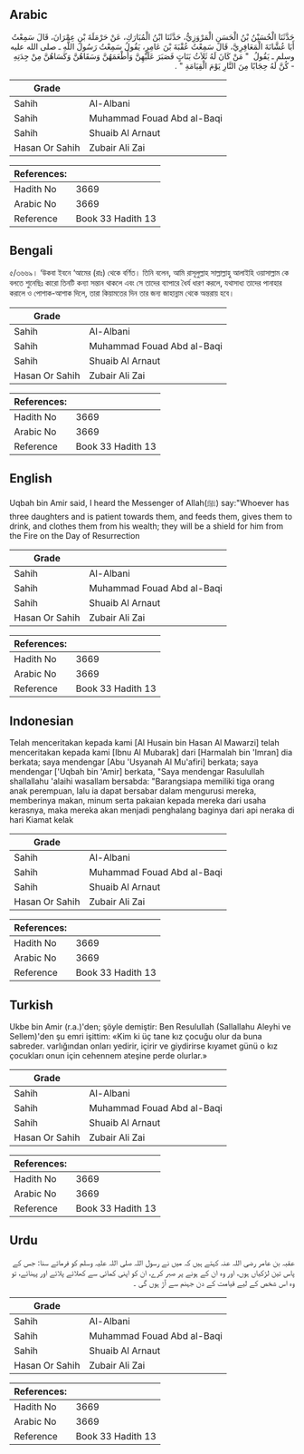 ## Arabic


<div dir="rtl" lang="ar" style={{fontSize:'larger',backgroundColor:'#f8f9fa',padding:20}}>
حَدَّثَنَا الْحُسَيْنُ بْنُ الْحَسَنِ الْمَرْوَزِيُّ، حَدَّثَنَا ابْنُ الْمُبَارَكِ، عَنْ حَرْمَلَةَ بْنِ عِمْرَانَ، قَالَ سَمِعْتُ أَبَا عُشَّانَةَ الْمَعَافِرِيَّ، قَالَ سَمِعْتُ عُقْبَةَ بْنَ عَامِرٍ، يَقُولُ سَمِعْتُ رَسُولَ اللَّهِ ـ صلى الله عليه وسلم ـ يَقُولُ ‏ "‏ مَنْ كَانَ لَهُ ثَلاَثُ بَنَاتٍ فَصَبَرَ عَلَيْهِنَّ وَأَطْعَمَهُنَّ وَسَقَاهُنَّ وَكَسَاهُنَّ مِنْ جِدَتِهِ - كُنَّ لَهُ حِجَابًا مِنَ النَّارِ يَوْمَ الْقِيَامَةِ ‏"‏ ‏.‏
</div>
<div style={{backgroundColor:'#f8f9fa',padding:20, marginBottom: 10}}><table> <thead> <tr> <th>Grade</th> <th></th> </tr> </thead> <tbody> <tr><td>Sahih</td><td>Al-Albani</td></tr><tr><td>Sahih</td><td>Muhammad Fouad Abd al-Baqi</td></tr><tr><td>Sahih</td><td>Shuaib Al Arnaut</td></tr><tr><td>Hasan Or Sahih</td><td>Zubair Ali Zai</td></tr></tbody></table><table> <thead> <tr> <th>References:</th> <th></th> </tr> </thead> <tbody><tr><td>Hadith No</td><td>3669</td></tr><tr><td>Arabic No</td><td>3669</td></tr><tr><td>Reference</td><td>Book 33 Hadith 13</td></tr></tbody></table></div>

## Bengali


<div dir="ltr" lang="bn" style={{fontSize:'larger',backgroundColor:'#f8f9fa',padding:20}}>
৫/৩৬৬৯। ‘উকবা ইবনে ‘আমের (রাঃ) থেকে বর্ণিত। তিনি বলেন, আমি রাসূলুল্লাহ সাল্লাল্লাহু আলাইহি ওয়াসাল্লাম কে বলতে শুনেছিঃ কারো তিনটি কন্যা সন্তান থাকলে এবং সে তাদের ব্যাপারে ধৈর্য ধারণ করলে, যথাসাধ্য তাদের পানাহার করালে ও পোশাক-আশাক দিলে, তারা কিয়ামতের দিন তার জন্য জাহান্নাম থেকে অন্তরায় হবে।
</div>
<div style={{backgroundColor:'#f8f9fa',padding:20, marginBottom: 10}}><table> <thead> <tr> <th>Grade</th> <th></th> </tr> </thead> <tbody> <tr><td>Sahih</td><td>Al-Albani</td></tr><tr><td>Sahih</td><td>Muhammad Fouad Abd al-Baqi</td></tr><tr><td>Sahih</td><td>Shuaib Al Arnaut</td></tr><tr><td>Hasan Or Sahih</td><td>Zubair Ali Zai</td></tr></tbody></table><table> <thead> <tr> <th>References:</th> <th></th> </tr> </thead> <tbody><tr><td>Hadith No</td><td>3669</td></tr><tr><td>Arabic No</td><td>3669</td></tr><tr><td>Reference</td><td>Book 33 Hadith 13</td></tr></tbody></table></div>

## English


<div dir="ltr" lang="en" style={{fontSize:'larger',backgroundColor:'#f8f9fa',padding:20}}>
Uqbah bin Amir said, I heard the Messenger of Allah(ﷺ) say:"Whoever has three daughters and is patient towards them, and feeds them, gives them to drink, and clothes them from his wealth; they will be a shield for him from the Fire on the Day of Resurrection
</div>
<div style={{backgroundColor:'#f8f9fa',padding:20, marginBottom: 10}}><table> <thead> <tr> <th>Grade</th> <th></th> </tr> </thead> <tbody> <tr><td>Sahih</td><td>Al-Albani</td></tr><tr><td>Sahih</td><td>Muhammad Fouad Abd al-Baqi</td></tr><tr><td>Sahih</td><td>Shuaib Al Arnaut</td></tr><tr><td>Hasan Or Sahih</td><td>Zubair Ali Zai</td></tr></tbody></table><table> <thead> <tr> <th>References:</th> <th></th> </tr> </thead> <tbody><tr><td>Hadith No</td><td>3669</td></tr><tr><td>Arabic No</td><td>3669</td></tr><tr><td>Reference</td><td>Book 33 Hadith 13</td></tr></tbody></table></div>

## Indonesian


<div dir="ltr" lang="id" style={{fontSize:'larger',backgroundColor:'#f8f9fa',padding:20}}>
Telah menceritakan kepada kami [Al Husain bin Hasan Al Mawarzi] telah menceritakan kepada kami [Ibnu Al Mubarak] dari [Harmalah bin 'Imran] dia berkata; saya mendengar [Abu 'Usyanah Al Mu'afiri] berkata; saya mendengar ['Uqbah bin 'Amir] berkata, "Saya mendengar Rasulullah shallallahu 'alaihi wasallam bersabda: "Barangsiapa memiliki tiga orang anak perempuan, lalu ia dapat bersabar dalam mengurusi mereka, memberinya makan, minum serta pakaian kepada mereka dari usaha kerasnya, maka mereka akan menjadi penghalang baginya dari api neraka di hari Kiamat kelak
</div>
<div style={{backgroundColor:'#f8f9fa',padding:20, marginBottom: 10}}><table> <thead> <tr> <th>Grade</th> <th></th> </tr> </thead> <tbody> <tr><td>Sahih</td><td>Al-Albani</td></tr><tr><td>Sahih</td><td>Muhammad Fouad Abd al-Baqi</td></tr><tr><td>Sahih</td><td>Shuaib Al Arnaut</td></tr><tr><td>Hasan Or Sahih</td><td>Zubair Ali Zai</td></tr></tbody></table><table> <thead> <tr> <th>References:</th> <th></th> </tr> </thead> <tbody><tr><td>Hadith No</td><td>3669</td></tr><tr><td>Arabic No</td><td>3669</td></tr><tr><td>Reference</td><td>Book 33 Hadith 13</td></tr></tbody></table></div>

## Turkish


<div dir="ltr" lang="tr" style={{fontSize:'larger',backgroundColor:'#f8f9fa',padding:20}}>
Ukbe bin Amir (r.a.)'den; şöyle demiştir: Ben Resulullah (Sallallahu Aleyhi ve Sellem)'den şu emri işittim: «Kim ki üç tane kız çocuğu olur da buna sabreder. varlığından onları yedirir, içirir ve giydirirse kıyamet günü o kız çocukları onun için cehennem ateşine perde olurlar.»
</div>
<div style={{backgroundColor:'#f8f9fa',padding:20, marginBottom: 10}}><table> <thead> <tr> <th>Grade</th> <th></th> </tr> </thead> <tbody> <tr><td>Sahih</td><td>Al-Albani</td></tr><tr><td>Sahih</td><td>Muhammad Fouad Abd al-Baqi</td></tr><tr><td>Sahih</td><td>Shuaib Al Arnaut</td></tr><tr><td>Hasan Or Sahih</td><td>Zubair Ali Zai</td></tr></tbody></table><table> <thead> <tr> <th>References:</th> <th></th> </tr> </thead> <tbody><tr><td>Hadith No</td><td>3669</td></tr><tr><td>Arabic No</td><td>3669</td></tr><tr><td>Reference</td><td>Book 33 Hadith 13</td></tr></tbody></table></div>

## Urdu


<div dir="rtl" lang="ur" style={{fontSize:'larger',backgroundColor:'#f8f9fa',padding:20}}>
عقبہ بن عامر رضی اللہ عنہ کہتے ہیں کہ میں نے رسول اللہ صلی اللہ علیہ وسلم کو فرماتے سنا: جس کے پاس تین لڑکیاں ہوں، اور وہ ان کے ہونے پر صبر کرے، ان کو اپنی کمائی سے کھلائے پلائے اور پہنائے، تو وہ اس شخص کے لیے قیامت کے دن جہنم سے آڑ ہوں گی ۔
</div>
<div style={{backgroundColor:'#f8f9fa',padding:20, marginBottom: 10}}><table> <thead> <tr> <th>Grade</th> <th></th> </tr> </thead> <tbody> <tr><td>Sahih</td><td>Al-Albani</td></tr><tr><td>Sahih</td><td>Muhammad Fouad Abd al-Baqi</td></tr><tr><td>Sahih</td><td>Shuaib Al Arnaut</td></tr><tr><td>Hasan Or Sahih</td><td>Zubair Ali Zai</td></tr></tbody></table><table> <thead> <tr> <th>References:</th> <th></th> </tr> </thead> <tbody><tr><td>Hadith No</td><td>3669</td></tr><tr><td>Arabic No</td><td>3669</td></tr><tr><td>Reference</td><td>Book 33 Hadith 13</td></tr></tbody></table></div>